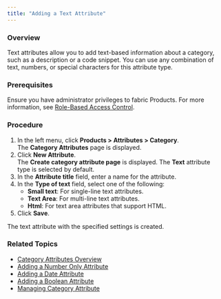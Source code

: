 ```yaml
---
title: "Adding a Text Attribute"
---
```


### Overview

Text attributes allow you to add text-based information about a category, such as a description or a code snippet. You can use any combination of text, numbers, or special characters for this attribute type.

### Prerequisites

Ensure you have administrator privileges to fabric Products. For more information, see [Role-Based Access Control](/docs/role-based-access-control).

### Procedure

1. In the left menu, click **Products > Attributes > Category**.  
The **Category Attributes** page is displayed.
2. Click **New Attribute**.  
The **Create category attribute page** is displayed. The **Text** attribute type is selected by default.
3. In the **Attribute title** field, enter a name for the attribute.
4. In the **Type of text** field, select one of the following:  
   * **Small text**: For single-line text attributes.  
   * **Text Area**: For multi-line text attributes.  
   * **Html**: For text area attributes that support HTML.
5. Click **Save**.

The text attribute with the specified settings is created.

### Related Topics

* [Category Attributes Overview](/docs/products-category-attributes-overview)
* [Adding a Number Only Attribute](/docs/products-adding-number-only-attribute-category)
* [Adding a Date Attribute](/docs/products-adding-date-attribute-category)
* [Adding a Boolean Attribute](/docs/products-adding-boolean-attribute-category)
* [Managing Category Attribute](/docs/products-managing-category-attributes)